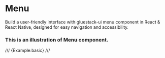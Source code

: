 # Menu

Build a user-friendly interface with gluestack-ui menu component in React & React Native, designed for easy navigation and accessibility.


### This is an illustration of Menu component.
/// {Example:basic} ///
